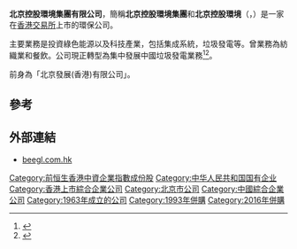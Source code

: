 '''北京控股環境集團有限公司'''，簡稱'''北京控股環境集團'''和'''北京控股環境'''（'''{{lang-en|BEIJING ENTERPRISES ENVIRONMENT GROUP LIMITED}}'''，{{hkex|0154}}）是一家在[[香港交易所|香港交易所]]上市的環保公司。

主要業務是投資綠色能源以及科技產業，包括集成系統，垃圾發電等。曾業務為紡織業和餐飲。公司現正轉型為集中發展中國垃圾發電業務<ref>{{Cite web |url=http://www.beegl.com.hk/forepageview/big5/intro/index.htm |title=北京控股環境集團有限公司簡介 |accessdate=2016-09-05 |archive-date=2016-09-15 |archive-url=https://web.archive.org/web/20160915153335/http://www.beegl.com.hk/forepageview/big5/intro/index.htm |dead-url=no }}</ref><ref>{{Cite web |url=http://www.beegl.com.hk/forepageview/big5/operation/projectinfo.htm |title=北京控股環境集團有限公司業務 |accessdate=2016-09-05 |archive-date=2016-09-15 |archive-url=https://web.archive.org/web/20160915154552/http://www.beegl.com.hk/forepageview/big5/operation/projectinfo.htm |dead-url=no }}</ref>。

前身為「北京發展(香港)有限公司」。

==參考==
{{reflist}}

== 外部連結 ==
*[http://www.beegl.com.hk/ beegl.com.hk]{{Wayback|url=http://www.beegl.com.hk/ |date=20160915162057 }}

[[Category:前恒生香港中資企業指數成份股|Category:前恒生香港中資企業指數成份股]]<!--1998年5月至1999年5月-->
[[Category:中华人民共和国国有企业|Category:中华人民共和国国有企业]]
[[Category:香港上市綜合企業公司|Category:香港上市綜合企業公司]]
[[Category:北京市公司|Category:北京市公司]]
[[Category:中國綜合企業公司|Category:中國綜合企業公司]]
[[Category:1963年成立的公司|Category:1963年成立的公司]]
[[Category:1993年併購|Category:1993年併購]]
[[Category:2016年併購|Category:2016年併購]]